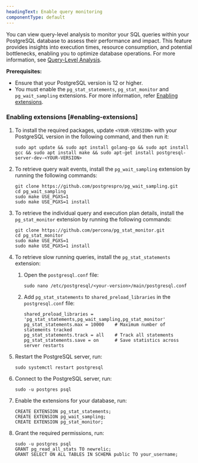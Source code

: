 ```yaml
---
headingText: Enable query monitoring
componentType: default
---
```



You can view query-level analysis to monitor your SQL queries within your PostgreSQL database to assess their performance and impact. This feature provides insights into execution times, resource consumption, and potential bottlenecks, enabling you to optimize database operations. For more information, see [Query-Level Analysis](#).

**Prerequisites:**

* Ensure that your PostgreSQL version is 12 or higher.
* You must enable the `pg_stat_statements`, `pg_stat_monitor` and `pg_wait_sampling` extensions. For more information, refer [Enabling extensions](#enabling-extensions).


### Enabling extensions [#enabling-extensions]

1. To install the required packages, update `<YOUR-VERSION>` with your PostgreSQL version in the following command, and then run it:

    ```shell
    sudo apt update && sudo apt install golang-go && sudo apt install gcc && sudo apt install make && sudo apt-get install postgresql-server-dev-<YOUR-VERSION>
    ```

2. To retrieve query wait events, install the `pg_wait_sampling` extension by running the following commands:

    ```shell
    git clone https://github.com/postgrespro/pg_wait_sampling.git 
    cd pg_wait_sampling
    sudo make USE_PGXS=1
    sudo make USE_PGXS=1 install
    ```

3. To retrieve the individual query and execution plan details, install the `pg_stat_monitor` extension by running the following commands:

    ```shell
    git clone https://github.com/percona/pg_stat_monitor.git 
    cd pg_stat_monitor
    sudo make USE_PGXS=1
    sudo make USE_PGXS=1 install 
    ```

4. To retrieve slow running queries, install the `pg_stat_statements` extension:

    1. Open the `postgresql.conf` file:

        ```shell
        sudo nano /etc/postgresql/<your-version>/main/postgresql.conf
        ```

    2. Add `pg_stat_statements` to `shared_preload_libraries` in the `postgresql.conf` file:

        ```shell
        shared_preload_libraries = 'pg_stat_statements,pg_wait_sampling,pg_stat_monitor'
        pg_stat_statements.max = 10000    # Maximum number of statements tracked
        pg_stat_statements.track = all    # Track all statements
        pg_stat_statements.save = on      # Save statistics across server restarts
        ```

5. Restart the PostgreSQL server, run:

    ```shell
    sudo systemctl restart postgresql
    ```

6. Connect to the PostgreSQL server, run:

    ```shell
    sudo -u postgres psql
    ```

7. Enable the extensions for your database, run:

    ```shell
    CREATE EXTENSION pg_stat_statements;
    CREATE EXTENSION pg_wait_sampling;
    CREATE EXTENSION pg_stat_monitor;
    ```

8. Grant the required permissions, run:

    ```shell
    sudo -u postgres psql
    GRANT pg_read_all_stats TO newrelic;
    GRANT SELECT ON ALL TABLES IN SCHEMA public TO your_username;
    ```
